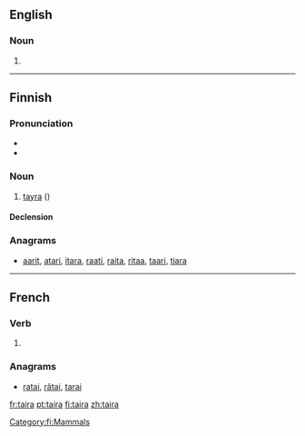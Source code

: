 ==English==

===Noun===
{{en-noun}}

# {{alternative form of|tayra|lang=en}}

----

==Finnish==

===Pronunciation===
* {{hyphenation|tai|ra|lang=fi}}
* {{IPA|/ˈt̪ɑirɑ/|lang=fi}}

===Noun===
{{fi-noun}}

# [[tayra]] ({{taxlink|Eira barbara|species|noshow=1}})

====Declension====
{{fi-decl-kala|tair|||a}}

===Anagrams===
* [[aarit#Finnish|aarit]], [[atari#Finnish|atari]], [[itara#Finnish|itara]], [[raati#Finnish|raati]], [[raita#Finnish|raita]], [[ritaa#Finnish|ritaa]], [[taari#Finnish|taari]], [[tiara#Finnish|tiara]]

[[Category:fi:Mammals]]


----

==French==

===Verb===
{{fr-verb-form}}

# {{inflection of|taire||3|s|fut|lang=fr}}

===Anagrams===
* [[ratai#French|ratai]], [[râtai#French|râtai]], [[tarai#French|tarai]]

[[fr:taira]]
[[pt:taira]]
[[fi:taira]]
[[zh:taira]]